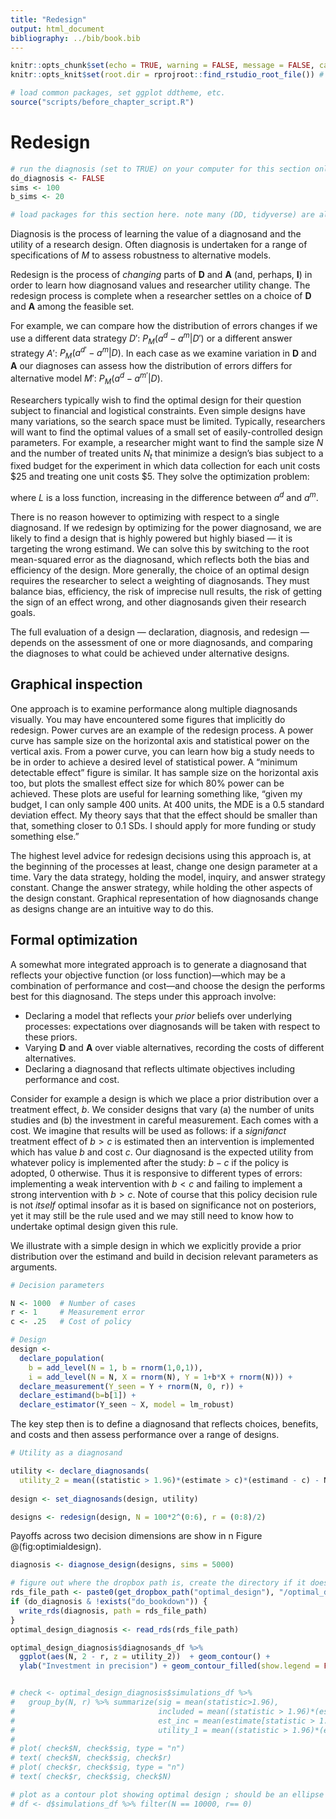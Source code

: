 ```yaml
---
title: "Redesign"
output: html_document
bibliography: ../bib/book.bib 
---
```


<!-- note do_bookdown is set in index.rmd, so we know if you're running just this .Rmd or compiling the book-->
```r
knitr::opts_chunk$set(echo = TRUE, warning = FALSE, message = FALSE, cache = FALSE)
knitr::opts_knit$set(root.dir = rprojroot::find_rstudio_root_file()) # files are all relative to RStudio project home
```

```r
# load common packages, set ggplot ddtheme, etc.
source("scripts/before_chapter_script.R")

```

<!-- start post here, do not edit above -->

# Redesign

<!-- make sure to rename the section title below -->

```r
# run the diagnosis (set to TRUE) on your computer for this section only before pushing to Github. no diagnosis will ever take place on github.
do_diagnosis <- FALSE
sims <- 100
b_sims <- 20
```

```r
# load packages for this section here. note many (DD, tidyverse) are already available, see scripts/package-list.R
```

Diagnosis is the process of learning the value of a diagnosand and the utility of a research design. Often diagnosis is undertaken for a range of  specifications of  *M* to assess robustness to alternative models. 

Redesign is the process of *changing* parts of **D** and **A** (and, perhaps, **I**) in order to learn how diagnosand values and researcher utility change. The redesign process is complete when a researcher settles on a choice of **D** and **A** among the feasible set.

For example, we can compare how the distribution of errors changes if we use a different data strategy $D'$: $P_M(a^d - a^m|D')$ or a different answer strategy $A'$: $P_M(a^{d'} - a^m|D)$. In each case as we examine variation in **D** and **A** our diagnoses can assess how the distribution of errors differs for alternative model $M'$: $P_M(a^{d} - a^{m'}|D)$.

Researchers typically wish to find the optimal design for their question subject to financial and logistical constraints. Even simple designs have many variations, so the search space must be limited. Typically, researchers will want to find the optimal values of a small set of easily-controlled design parameters. For example, a researcher might want to find the sample size $N$ and the number of treated units $N_t$ that minimize a design's bias subject to a fixed budget for the experiment in which data collection for each unit costs \$25 and treating one unit costs \$5. They solve the optimization problem:

\begin{equation*}
\begin{aligned}
& \underset{N, N_t}{\text{argmin}}
& & E_M(L(a^{d} - a^{m}|D_{N, N_t})) \\
& \text{s.t.}
& & 25  N + 5  N_t \leq 5000
\end{aligned}
\end{equation*}

where $L$ is a loss function, increasing in the difference between $a^{d}$ and $a^{m}$.

There is no reason however to optimizing with respect to a single diagnosand. If we redesign by optimizing for the power diagnosand, we are likely to find a design that is highly powered but highly biased --- it is targeting the wrong estimand. We can solve this by switching to the root mean-squared error as the diagnosand, which reflects both the bias and efficiency of the design. More generally, the choice of an optimal design requires the researcher to select a weighting of diagnosands. They must balance bias, efficiency, the risk of imprecise null results, the risk of getting the sign of an effect wrong, and other diagnosands given their research goals.

The full evaluation of a design --- declaration, diagnosis, and redesign --- depends on the assessment of one or more diagnosands, and comparing the diagnoses to what could be achieved under alternative designs.

<!-- We usually redesign with respect to the data and answer strategies. We tweak the data strategy by changing $N$ to see how RMSE changes. We change the answer strategy to see how the inclusion of covariates decreases bias. While we usually redesign the empirical side, redesign can take place with respect to the theoretical side (model and inquiry) as well.^[There are some subtleties here. Sometimes a single design includes uncertainty about the model -- for example when we draw parameter values from a random distribution. We have a parameter be drawn from a normal distribution centered at 0.3 with an SD of 0.1 because we think a reasonable value for the parameter is "about three, plus or minus". We *could* imagine that we are "redesigning" with respect to each value of parameter, but only if the goal is to see how the changes in the model change the diagnosands. Otherwise, it's not redesign, it's just plain diagnosis, averaging over multiple models.] -->

## Graphical inspection 

One approach is to examine performance along multiple diagnosands visually. You may have encountered some figures that implicitly do redesign. Power curves are an example of the redesign process. A power curve has sample size on the horizontal axis and statistical power on the vertical axis. From a power curve, you can learn how big a study needs to be in order to achieve a desired level of statistical power. A "minimum detectable effect" figure is similar. It has sample size on the horizontal axis too, but plots the smallest effect size for which 80% power can be achieved. These plots are useful for learning something like, "given my budget, I can only sample 400 units. At 400 units, the MDE is a 0.5 standard deviation effect. My theory says that that the effect should be smaller than that, something closer to 0.1 SDs. I should apply for more funding or study something else."

The highest level advice for redesign decisions using this approach is, at the beginning of the processes at least, change one design parameter at a time. Vary the data strategy, holding the model, inquiry, and answer strategy constant. Change the answer strategy, while holding the other aspects of the design constant. Graphical representation of how diagnosands change as designs change are an intuitive way to do this.

## Formal optimization

A somewhat more integrated approach is to generate a diagnosand that reflects your objective function (or loss function)---which may be a combination of performance and cost---and choose the design the performs best for this diagnosand. The steps under this approach involve:

* Declaring a model that reflects your *prior* beliefs over underlying processes: expectations over diagnosands will be taken with respect to these priors.
* Varying **D** and **A** over viable alternatives, recording the costs of different alternatives.
* Declaring a diagnosand that reflects ultimate objectives including performance and cost.

Consider for example a design is which we place a prior distribution over a treatment effect, $b$. We consider designs that vary (a) the number of units studies and (b) the investment in careful measurement. Each comes with a cost. We imagine that results will be used as follows: if a *signifanct* treatment effect of $b>c$ is estimated then an intervention is implemented which has value $b$ and cost $c$. Our diagnosand is the expected utility from  whatever policy is implemented after the study: $b-c$ if the policy is adopted, 0 otherwise. Thus it is responsive to different types of errors: implementing a weak intervention with $b<c$ and failing to implement a strong intervention with $b>c$.  Note of course that this policy decision rule is not *itself* optimal insofar as  it is based on significance not on posteriors, yet it may still be the rule used and we may still need to know how to undertake optimal design given this rule.

We illustrate with a simple design in which we explicitly provide a prior distribution over the  estimand and build in decision relevant parameters as arguments. 

```r

# Decision parameters

N <- 1000  # Number of cases
r <- 1     # Measurement error
c <- .25   # Cost of policy

# Design
design <- 
  declare_population(
    b = add_level(N = 1, b = rnorm(1,0,1)),
    i = add_level(N = N, X = rnorm(N), Y = 1+b*X + rnorm(N))) +
  declare_measurement(Y_seen = Y + rnorm(N, 0, r)) +
  declare_estimand(b=b[1]) +
  declare_estimator(Y_seen ~ X, model = lm_robust) 
```

The key step then is to define a diagnosand that reflects choices, benefits, and costs and then assess performance over a range of designs.

```r
# Utility as a diagnosand

utility <- declare_diagnosands(
  utility_2 = mean((statistic > 1.96)*(estimate > c)*(estimand - c) - N/50000+ r/40))
                                  
design <- set_diagnosands(design, utility)

designs <- redesign(design, N = 100*2^(0:6), r = (0:8)/2)
```


Payoffs across two decision dimensions are show in n Figure @\ref(fig:optimialdesign).

<!-- utility <- declare_diagnosands( -->
<!--   utility_1 = mean((statistic > 1.96)*(estimate > c)*(estimand - c)), -->
<!--   utility_2 = mean((statistic > 1.96)*(estimate > c)*(estimand - c) - N/50000+ r/40), -->
<!--   power = mean(statistic > 1.96), -->
<!--   benefit_given_significant = mean(estimand[statistic > 1.96]) -->
<!-- ) -->

```r
diagnosis <- diagnose_design(designs, sims = 5000)
```

```r
# figure out where the dropbox path is, create the directory if it doesn't exist, and name the RDS file
rds_file_path <- paste0(get_dropbox_path("optimal_design"), "/optimal_design.RDS")
if (do_diagnosis & !exists("do_bookdown")) {
  write_rds(diagnosis, path = rds_file_path)
}
optimal_design_diagnosis <- read_rds(rds_file_path)

optimal_design_diagnosis$diagnosands_df %>% 
  ggplot(aes(N, 2 - r, z = utility_2))  + geom_contour() + 
  ylab("Investment in precision") + geom_contour_filled(show.legend = FALSE) + scale_x_continuous(trans = 'log10')


# check <- optimal_design_diagnosis$simulations_df %>% 
#   group_by(N, r) %>% summarize(sig = mean(statistic>1.96),
#                                included = mean((statistic > 1.96)*(estimate > c)),
#                                est_inc = mean(estimate[statistic > 1.96]),
#                                utility_1 = mean((statistic > 1.96)*(estimate > c)*(estimand - c))) 
# 
# plot( check$N, check$sig, type = "n")
# text( check$N, check$sig, check$r)
# plot( check$r, check$sig, type = "n")
# text( check$r, check$sig, check$N)

# plot as a contour plot showing optimal design ; should be an ellipse
# df <- d$simulations_df %>% filter(N == 10000, r== 0)

```



<!-- ## Redesign Mountain -->

<!-- This figure shows a schematic of the redesign process. We vary design parameter 1 and design parameter 2 independently to learn the value of the diagnosand for each combination of design parameters. The redesign process can be in more than 2 dimensions of course. We suggest varying the design parameters you have control over first. -->

<!-- ```{r redesignmountain, fig.cap = "Redesign mountain.", echo=FALSE} -->
<!-- expand.grid(param_1 = seq(0, 1, length.out = 100), -->
<!--             param_2 = seq(0, 1, length.out = 100)) %>% -->
<!--   mutate(diagnosand = 1 - sqrt((param_1 - 0.3) ^ 2 + (param_2 - 0.7) ^ 2)) %>% -->
<!--   ggplot(aes(param_1, param_2)) +  -->
<!--   geom_tile(aes(fill = diagnosand)) + -->
<!--   geom_point(x = 0.3, y = 0.7, size = 2) + -->
<!--   geom_contour(aes(z = diagnosand)) + -->
<!--   scale_fill_gradient(low = "blue", high = "red") + -->
<!--   labs(x = "Design Parameter 1", -->
<!--        y = "Design Parameter 2", -->
<!--        title = "Diagnosands change as design parameters change") -->
<!-- ``` -->









<!-- ## Redesign to assess the robustness of designs to models  -->

<!-- - Hold inquiry constant! (read Richard Crump “Moving the Goalposts”) -->
<!-- - Hold three constant, vary one of MIDA at a time -->
<!-- - M: ICC, null model, alternative DAGs, heterogeneity -->
<!-- - I: -->






<!-- Diagnosis is like this: -->

<!-- (we need a math glyph for left relation composition notation) -->

<!-- $$ -->
<!-- MIDA |> \\ -->
<!--   simulate |> \\ -->
<!--   summarize -->
<!-- $$ -->

<!-- Redesign is like this -->

<!-- $$ -->
<!-- map(parameters) |> \\ -->
<!--   MIDA |>  \\ -->
<!--   simulate |> \\  -->
<!--   group\_by(parameters) |> \\ -->
<!--   summarize -->
<!-- $$ -->


